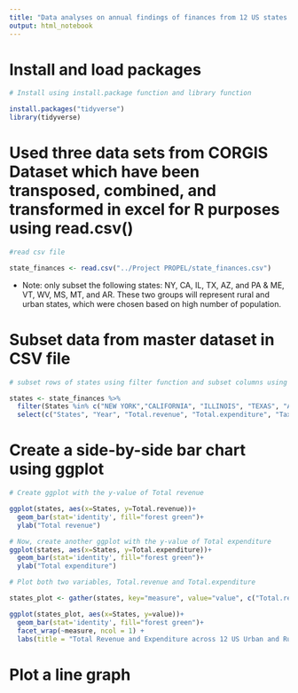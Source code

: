 ---
title: "Data analyses on annual findings of finances from 12 US states (Urban and Rural) during the stock market crash from 2008 to 2010"
output: html_notebook
---
# Install and load packages
  
```{r}
# Install using install.package function and library function

install.packages("tidyverse")
library(tidyverse)
```

# Used three data sets from CORGIS Dataset which have been transposed, combined, and transformed in excel for R purposes using read.csv()

```{r}
#read csv file

state_finances <- read.csv("../Project PROPEL/state_finances.csv")
```

* Note: only subset the following states: NY, CA, IL, TX, AZ, and PA & ME, VT, WV, MS, MT, and AR. These two groups will represent rural and urban states, which were chosen based on high number of population.

# Subset data from master dataset in CSV file

```{r}
# subset rows of states using filter function and subset columns using select function

states <- state_finances %>%
  filter(States %in% c("NEW YORK","CALIFORNIA", "ILLINOIS", "TEXAS", "ARIZONA", "PENNSYLVANIA", "MAINE", "VERMONT", "WEST VIRGINIA", "MISSISSIPPI", "MINNESOTA", "ARKANSAS")) %>%
  select(c("States", "Year", "Total.revenue", "Total.expenditure", "Taxes", "Debt.at.end.of.fiscal.year"))
```

# Create a side-by-side bar chart using ggplot

```{r}
# Create ggplot with the y-value of Total revenue

ggplot(states, aes(x=States, y=Total.revenue))+
  geom_bar(stat='identity', fill="forest green")+
  ylab("Total revenue") 

# Now, create another ggplot with the y-value of Total expenditure
ggplot(states, aes(x=States, y=Total.expenditure))+
  geom_bar(stat='identity', fill="forest green")+
  ylab("Total expenditure")

# Plot both two variables, Total.revenue and Total.expenditure

states_plot <- gather(states, key="measure", value="value", c("Total.revenue", "Total.expenditure"))

ggplot(states_plot, aes(x=States, y=value))+
  geom_bar(stat='identity', fill="forest green")+
  facet_wrap(~measure, ncol = 1) +
  labs(title = "Total Revenue and Expenditure across 12 US Urban and Rural States in 2008 stock market crash", x = "States", y = "Dollars in million")
```

# Plot a line graph

```{r}

```
